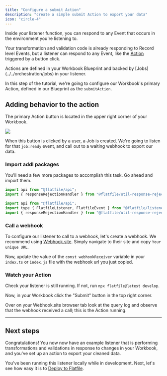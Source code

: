 ```yaml
---
title: "Configure a submit Action"
description: "create a simple submit Action to export your data"
icon: "circle-4"
---
```


<Snippet file="shared/dxpbanner.mdx" />

Inside your listener function, you can respond to any Event that occurs in the environment you're listening to.

Your transformation and validation code is already responding to Record level Events, but a listener can respond to any Event, like the [Action](../../orchestration/actions) triggered by a button click.

<Note>
  Actions are defined in your Workbook Blueprint and backed by
  [Jobs](../../orchestration/jobs) in your listener.
</Note>

In this step of the tutorial, we're going to configure our Workbook's primary Action, defined in our Blueprint as the `submitAction`.

## Adding behavior to the action

The primary Action button is located in the upper right corner of your Workbook.

<img
  src="../../images/quickstart/submit_action.png"
  caption="Submit in the top right corner of your Workbook"
/>

When this button is clicked by a user, a Job is created. We're going to listen for that `job:ready` event,
and call out to a waiting webhook to export our data.

### Import addl packages

You'll need a few more packages to accomplish this task. Go ahead and import them.

<CodeGroup>

```js listener.js
import api from "@flatfile/api";
import { responseRejectionHandler } from "@flatfile/util-response-rejection";
```

```js listener.ts
import api from "@flatfile/api";
import type { FlatfileListener, FlatfileEvent } from "@flatfile/listener";
import { responseRejectionHandler } from "@flatfile/util-response-rejection";
```

</CodeGroup>

### Call a webhook

To configure our listener to call to a webhook, let's create a webhook. We recommend using [Webhook.site](https://webhook.site). Simply navigate to their site and copy `Your unique URL`.

Now, update the value of the `const webhookReceiver` variable in your `index.ts` or `index.js` file with the webhook url you just copied.

<Snippet file="shared/workbook_submit_pt2.mdx" />

### Watch your Action

Check your listener is still running. If not, run `npx flatfile@latest develop`.

Now, in your Workbook click the "Submit" button in the top right corner.

Over on your Webhook.site browser tab look at the query log and observe that the webhook received a call; this is the Action running.

---

## Next steps

Congratulations! You now now have an example listener that is performing transformations and validations in response to changes in your Workbook, and you've set up an action to export your cleaned data.

You've been running this listener locally while in development. Next, let's see how easy it is to [Deploy to Flatfile](../custom/deploying).
